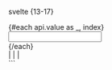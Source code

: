 svelte {13-17}

<!-- ... -->
<div {...api.rootProps}>
  <div {...api.controlProps}>
    <div {...api.trackProps}>
      <div {...api.rangeProps} />
    </div>
    {#each api.value as _, index}
      <div {...api.getThumbProps({ index })}>
        <input {...api.getHiddenInputProps({ index })} />
      </div>
    {/each}
  </div>
  <div {...api.markerGroupProps}>
    <span {...api.getMarkerProps({ value: 10 })}>|</span>
    <span {...api.getMarkerProps({ value: 30 })}>|</span>
    <span {...api.getMarkerProps({ value: 90 })}>|</span>
  </div>
</div>
<!-- ... -->
```
